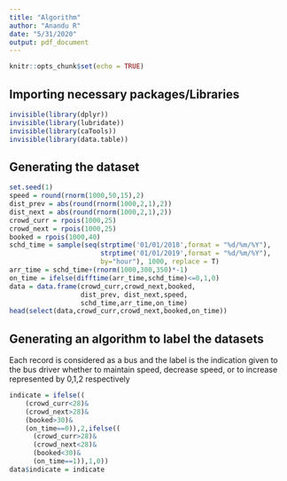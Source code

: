 ```yaml
---
title: "Algorithm"
author: "Anandu R"
date: "5/31/2020"
output: pdf_document
---
```


```r
knitr::opts_chunk$set(echo = TRUE)
```

## Importing necessary packages/Libraries 

```r
invisible(library(dplyr))
invisible(library(lubridate))
invisible(library(caTools))
invisible(library(data.table))
```


## Generating the dataset 

```r
set.seed(1)
speed = round(rnorm(1000,50,15),2)
dist_prev = abs(round(rnorm(1000,2,1),2))
dist_next = abs(round(rnorm(1000,2,1),2))
crowd_curr = rpois(1000,25)
crowd_next = rpois(1000,25)
booked = rpois(1000,40)
schd_time = sample(seq(strptime('01/01/2018',format = "%d/%m/%Y"),
                       strptime('01/01/2019',format = "%d/%m/%Y"),
                       by="hour"), 1000, replace = T)
arr_time = schd_time+(rnorm(1000,300,350)*-1)
on_time = ifelse(difftime(arr_time,schd_time)<=0,1,0)
data = data.frame(crowd_curr,crowd_next,booked,
                  dist_prev, dist_next,speed,
                  schd_time,arr_time,on_time)
head(select(data,crowd_curr,crowd_next,booked,on_time))
```


## Generating an algorithm to label the datasets 

Each record is considered as a bus and the label is the indication given to the bus driver whether to maintain speed, decrease speed, or to increase represented by 0,1,2 respectively 

```r
indicate = ifelse((
    (crowd_curr<28)&
    (crowd_next>28)&
    (booked>30)&
    (on_time==0)),2,ifelse((
      (crowd_curr>28)&
      (crowd_next<28)&
      (booked<30)&
      (on_time==1)),1,0))
data$indicate = indicate
```


